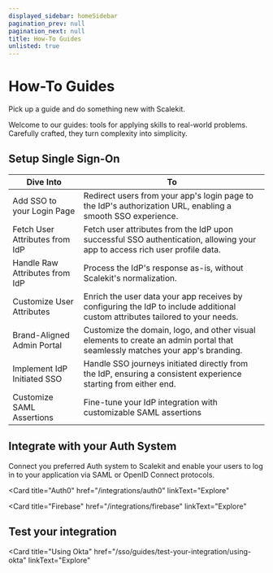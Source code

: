 ```yaml
---
displayed_sidebar: homeSidebar
pagination_prev: null
pagination_next: null
title: How-To Guides
unlisted: true
---
```



# How-To Guides

<Subtitle>Pick up a guide and do something new with Scalekit.</Subtitle>

Welcome to our guides: tools for applying skills to real-world problems. Carefully crafted, they turn complexity into simplicity.

## Setup Single Sign-On

| Dive Into                      | To                                                                                                                            |
| ------------------------------ | ----------------------------------------------------------------------------------------------------------------------------- |
| Add SSO to your Login Page     | Redirect users from your app's login page to the IdP's authorization URL, enabling a smooth SSO experience.                   |
| Fetch User Attributes from IdP | Fetch user attributes from the IdP upon successful SSO authentication, allowing your app to access rich user profile data.    |
| Handle Raw Attributes from IdP | Process the IdP's response as-is, without Scalekit's normalization.                                                           |
| Customize User Attributes      | Enrich the user data your app receives by configuring the IdP to include additional custom attributes tailored to your needs. |
| Brand-Aligned Admin Portal     | Customize the domain, logo, and other visual elements to create an admin portal that seamlessly matches your app's branding.  |
| Implement IdP Initiated SSO    | Handle SSO journeys initiated directly from the IdP, ensuring a consistent experience starting from either end.               |
| Customize SAML Assertions      | Fine-tune your IdP integration with customizable SAML assertions                                                              |

## Integrate with your Auth System

Connect you preferred Auth system to Scalekit and enable your users to log in to your application via SAML or OpenID Connect protocols.

<CardList size="medium">

<Card
  title="Auth0"
  href="/integrations/auth0"
  linkText="Explore"
></Card>
<Card
  title="Firebase"
  href="/integrations/firebase"
  linkText="Explore"
></Card>

</CardList>

## Test your integration

<CardList size="medium">

<Card
  title="Using Okta"
  href="/sso/guides/test-your-integration/using-okta"
  linkText="Explore"
></Card>

</CardList>
